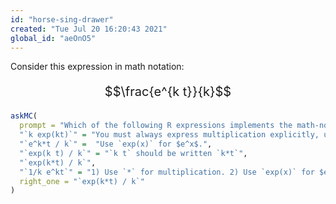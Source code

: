 ```yaml
---
id: "horse-sing-drawer"
created: "Tue Jul 20 16:20:43 2021"
global_id: "aeOnO5"
---
```


Consider this expression in math notation:

<div style="font-size: 20px; text-align:center;">
$$\frac{e^{k t}}{k}$$
</div>

```r
askMC(
  prompt = "Which of the following R expressions implements the math-notation expression?",
  "`k exp(kt)`" = "You must always express multiplication explicitly, using `*` between the quantities to be multiplied.",
  "`e^k*t / k`" =  "Use `exp(x)` for $e^x$.",
  "`exp(k t) / k`" = "`k t` should be written `k*t`",
  "`exp(k*t) / k`",
  "`1/k e^kt`" = "1) Use `*` for multiplication. 2) Use `exp(x)` for $e^x$.",
  right_one = "`exp(k*t) / k`"
)
```


